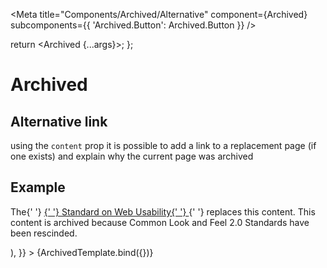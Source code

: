 

<Meta
  title="Components/Archived/Alternative"
  component={Archived}
  subcomponents={{ 'Archived.Button': Archived.Button }}
/>

  return <Archived {...args}></Archived>;
};

# Archived

## Alternative link

using the `content` prop it is possible to add a link to a replacement page (if one exists) and explain why the current page was archived

## Example

<Canvas>
  <Story
    name="Alternative"
    args={{
      children: (
        <p>
          The{' '}
          <a href="https://www.tbs-sct.gc.ca/pol/doc-eng.aspx?id=24227">
            {' '}
            Standard on Web Usability{' '}
          </a>{' '}
          replaces this content. This content is archived because Common Look
          and Feel 2.0 Standards have been rescinded.
        </p>
      ),
    }}
  >
    {ArchivedTemplate.bind({})}
  </Story>
</Canvas>
